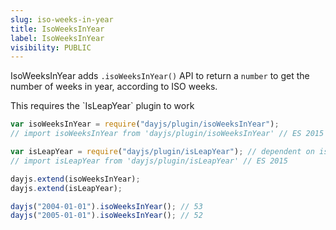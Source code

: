```yaml
---
slug: iso-weeks-in-year
title: IsoWeeksInYear
label: IsoWeeksInYear
visibility: PUBLIC
---
```


IsoWeeksInYear adds `.isoWeeksInYear()` API to return a `number` to get the number of weeks in year, according to ISO weeks.

<Callout type="info">
This requires the `IsLeapYear` plugin to work
</Callout>

```javascript
var isoWeeksInYear = require("dayjs/plugin/isoWeeksInYear");
// import isoWeeksInYear from 'dayjs/plugin/isoWeeksInYear' // ES 2015

var isLeapYear = require("dayjs/plugin/isLeapYear"); // dependent on isLeapYear plugin
// import isLeapYear from 'dayjs/plugin/isLeapYear' // ES 2015

dayjs.extend(isoWeeksInYear);
dayjs.extend(isLeapYear);

dayjs("2004-01-01").isoWeeksInYear(); // 53
dayjs("2005-01-01").isoWeeksInYear(); // 52
```